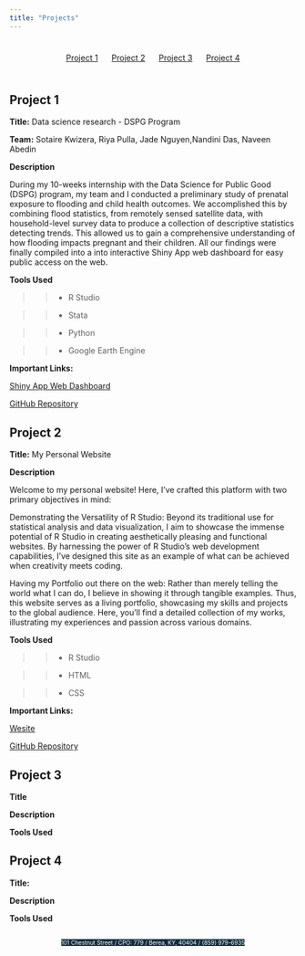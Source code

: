 ```yaml
---
title: "Projects"
---
```


<style>
#topbar {
  display: flex;
  justify-content: space-around;
  align-items: center;
  background-color: none;
  padding: 10px;
}
#topbar a {
  margin: 0 10px;
}
</style>

<style>
body {
  background-image: url("images/blackblue.png");
  background-size: 10% 100%;
  background-repeat: no-repeat;
  background-position: left top;
}
.address-line {
  display: flex;
  justify-content: center;
}
</style>


<div id="topbar">
  <a href="#project-1">Project 1</a>
  <a href="#project-2">Project 2</a>
  <a href="#project-3">Project 3</a>
  <a href="#project-4">Project 4</a>
</div>



<style>
body {
  background-image: url("images/blackblue.png");
  background-size: 10% 100%;
  background-repeat: no-repeat;
  background-position: left top;
}
</style>

## Project 1 <a name="project-1"></a>

**Title:** Data science research - DSPG Program

**Team:** Sotaire Kwizera, Riya Pulla, Jade Nguyen,Nandini Das, Naveen Abedin 

**Description**

During my 10-weeks internship with the Data Science for Public Good (DSPG) program, my team and I conducted a preliminary study of prenatal exposure to flooding and child health outcomes. We accomplished this by combining flood statistics, from remotely sensed satellite data, with household-level survey data to produce a collection of descriptive statistics detecting trends. This allowed us to gain a comprehensive understanding of how flooding impacts pregnant and their children. All our findings were finally compiled into a into interactive Shiny App web dashboard for easy public access on the web.


**Tools Used**

>> * R Studio

>> * Stata

>> * Python

>> * Google Earth Engine

**Important Links:**

[Shiny App Web Dashboard](https://aaec-vt.shinyapps.io/dspg23Bangladesh/)

[GitHub Repository](https://github.com/VT-Data-Science-For-The-Public-Good/DSPG23-Bangladesh)


## Project 2 <a name="project-2"></a>

**Title:** My Personal Website

**Description**

Welcome to my personal website! Here, I've crafted this platform with two primary objectives in mind:

Demonstrating the Versatility of R Studio: Beyond its traditional use for statistical analysis and data visualization, I aim to showcase the immense potential of R Studio in creating aesthetically pleasing and functional websites. By harnessing the power of R Studio's web development capabilities, I've designed this site as an example of what can be achieved when creativity meets coding.

Having my Portfolio out there on the web: Rather than merely telling the world what I can do, I believe in showing it through tangible examples. Thus, this website serves as a living portfolio, showcasing my skills and projects to the global audience. Here, you'll find a detailed collection of my works, illustrating my experiences and passion across various domains.

**Tools Used**

>> * R Studio

>> * HTML

>> * CSS

**Important Links:**

[Wesite](https://sotaire-6e8-sk-1997566.netlify.app/)

[GitHub Repository](https://github.com/kwizeras/Sotaire-s-website)

## Project 3 <a name="project-3"></a>

**Title**

**Description**

**Tools Used**

## Project 4 <a name="project-4"></a>

**Title:**

**Description**

**Tools Used**

 <div class="address-line">
  <span style="background-color: #0F2E3D; color: white; font-size: 10px;">101 Chestnut Street  / CPO: 779 / </span>
  <span style="background-color: #0F2E3D; color: white; font-size: 10px;">Berea, KY, 40404 / </span>
  [<span style="background-color: #0F2E3D; color: white; font-size: 10px;">(859) 979-6935</span>](tel:+18599796935)
</div>

















